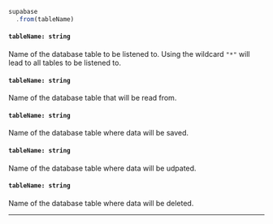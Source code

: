 
<!-- prettier-ignore -->
```js {2} 
supabase
  .from(tableName)
```
<div style={{display: props.verb == 'subscribe' ? 'block' : 'none'}}>

#### `tableName: string`
Name of the database table to be listened to. Using the wildcard `"*"` will lead to all tables to be listened to.
</div>

<div style={{display: props.verb == 'get' ? 'block' : 'none'}}>

#### `tableName: string`
Name of the database table that will be read from.
</div>

<div style={{display: props.verb == 'post' ? 'block' : 'none'}}>

#### `tableName: string`
Name of the database table where data will be saved.
</div>

<div style={{display: props.verb == 'patch' ? 'block' : 'none'}}>

#### `tableName: string`
Name of the database table where data will be udpated.
</div>

<div style={{display: props.verb == 'delete' ? 'block' : 'none'}}>

#### `tableName: string`
Name of the database table where data will be deleted.
</div>

---